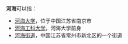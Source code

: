 '''河海'''可以指：

*[[河海大学|河海大学]]，位于中国江苏省南京市
*[[河海工科大学|河海工科大学]]，河海大学前身
*[[河海街道|河海街道]]，中国江苏省常州市新北区的一个街道

{{Disambig|Cat=二字消歧义}}